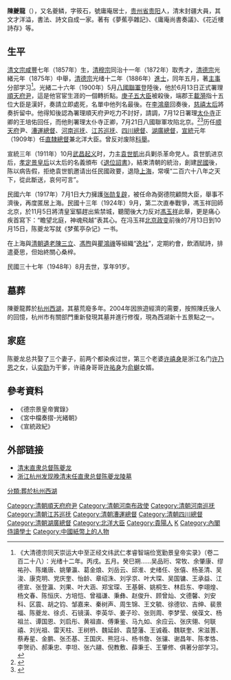 {{明清人物信息框
| 姓名 =陳夔龍
| 原名 =
| 圖片名稱= Chen Kuilong.jpg
| 圖片大小 = 220px
| 圖片說明 =
| 最高職務 = 北洋大臣
| 屆數 =
| 國家 = 大清
| 前任 =
| 繼任 =
| 爵位 =
| 籍貫 = 江西崇仁縣（今江西省撫州市崇仁縣）
| 族裔 = 漢族
| 旗籍 =
| 府邸 =
| 世系 = 
| 字號 = 筱石
| 諡號 =
| 出生日期 =咸豐七年（1857年）
| 出生地點 =[[清|清]]貴州省貴陽府
| 逝世日期 =民國三十七年（1948年）8月
| 逝世地點 ={{ROC}}上海市
| 墓葬 =浙江省杭州市西湖區
| 配偶 =第三任夫人許禧身
| 親屬 =[[陳夔麟|陳夔麟]]（兄）<br>丁體蘭（妻）
| 出身= *光緒十二年丙戌科同進士出身
| 經歷 = 
*內閣侍讀學士 	光緒？年－26年
*順天府府丞(兼署府尹) 	光緒26年
*太僕寺卿(順天府府丞兼署) 	光緒26年－27年
*留京辦事大臣 	光緒26年－27年
*順天府府尹 	光緒26年－27年
*河南布政使 	光緒27年
*漕運總督(署) 	光緒27年
*漕運總督 	光緒27年－29年
*河南巡撫 	光緒29年－32年
*知貢舉 	光緒30年
*江蘇巡撫 	光緒32年－33年
*四川總督 	光緒33年－34年
*湖廣總督 	光緒34年－宣統元年
*直隸總督 	宣統元年－3年
*辦理通商事務大臣(直隸總督兼) 	宣統元年－3年
*弼德院顧問大臣 	宣統9年7月4日－7月12日
| 著作 =*《夢蕉亭雜記》
*《庸庵尚書奏議》
*《花近樓詩存》
}}
'''陳夔龍'''（{{bd|1857年||1948年|catIdx=C陳}}），又名夔鳞，字筱石，號庸庵居士，[[贵州省|贵州省]][[贵阳|贵阳]]人，清末封疆大員，其文才洋溢，書法、詩文自成一家。著有《夢蕉亭雜記》、《庸庵尚書奏議》、《花近樓詩存》等。

==生平==
[[清文宗|清文宗]][[咸豐|咸豐]]七年（1857年）生，[[清穆宗|清穆宗]]同治十一年（1872年）取秀才，[[清德宗|清德宗]]光緒元年（1875年）中舉，[[清德宗|清德宗]]光绪十二年（1886年）[[進士|進士]]，同年五月，著[[主事|主事]]分部学习<ref>《大清德宗同天崇运大中至正经文纬武仁孝睿智端俭宽勤景皇帝实录》（卷二百二十八）：光绪十二年。丙戌。五月。癸巳朔……吴品珩、常牧、余肇康、缪祐孙、陈爔唐、姚肇瀛、葛金烺、刘岳云、邱淮、史绪任、张僖、杨圣清、吴浚、康克明、党庆奎、怡龄、章绍洙、刘孚京、叶大琛、吴国镛、王承益、江德宣、张登瀛、刘果、叶大涵、郑宝琛、王基磐、姚桐生、林启东、李翊煌、杨文春、陈恒庆、方培恺、曾福谦、秉彝、赵俊升、顾曾灿、文德馨、刘安科、区震、胡之钧、邹嘉来、秦树声、周生锦、王文毓、徐德钦、吉绅、裴景福、陈夔龙、徐贞、石镜潢、李英华、姜子珍、张则周、李梦莹、侯葆文、杨祖兰、谭国恩、刘启彤、黄祖直、傅秉鉴、马九如、余应云、张庆翎、何联禧、刘光祖、雷天柱、王树枬、魏延龄、袁楚藩、王诚羲、魏联奎、宋滋蓍、蔡寿星、金鹏、张丕基、王国庆、熊冠斗、杨书詹、张骧、谢昌年、陈孝恪、李贺礽、郝秉忠、李坦、张六翮、倪教敷、薛秉壬、王肇修、俱著分部学习。</ref>。光緒二十六年（1900年）5月[[八國聯軍|八國聯軍]]登陸後，他於6月13日正式署理[[順天府尹|順天府尹]]，這是他官宦生涯的一個轉折點。[[庚子被禍五大臣|庚子五大臣]]被殺後，端郡王[[載漪|載漪]]指十五位大臣是漢奸，奏請立即處死，名單中他列名最後。在[[李鴻章|李鴻章]]回奏後，[[慈禧太后|慈禧太后]]將奏折留中。他得知後認為署理順天府尹吃力不討好，請調，7月12日署理[[太仆寺|太仆寺]]正卿的王培佑回任，而他則署理太仆寺正卿，7月21日八國聯軍攻陷北京。<ref name="陳夔龍2014">{{cite book|author=陳夔龍|title=夢蕉亭雜記|url=https://books.google.com/books?id=vjZ4BAAAQBAJ&pg=PT62|date=2014-01-10|publisher=朔雪寒|pages=62–63|id=GGKEY:52ACC9ZQ85F}}</ref><ref>{{cite book|author=紮不棱|title=大清孤兒：清末傳統士人的宿命解讀|url=https://books.google.com/books?id=v_TNDgAAQBAJ&pg=PT51|date=2017-05-15|publisher=崧博出版|id=GGKEY:5K2E63J45ZZ}}</ref>历任[[顺天府|顺天府]]尹、[[漕運總督|漕運總督]]、[[河南巡抚|河南巡抚]]、[[江苏巡抚|江苏巡抚]]、[[四川總督|四川總督]]、[[湖廣總督|湖廣總督]]，[[宣統|宣統]]元年（1909年）任[[直隸總督|直隸總督]]兼北洋大臣。曾反对废除[[科舉|科舉]]。

宣統三年（1911年）10月[[武昌起义|武昌起义]]时，力主[[袁世凱|袁世凱]]出兵剿杀革命党人。袁世凱进京后，[[孝定景皇后|孝定景皇后]]以太后的名義頒布《[[退位詔書|退位詔書]]》，結束清朝的統治，創建[[中華民國|民國]]後，陈以病告假，拒绝袁世凱邀请出任民國政要，退隐[[上海|上海]]，常嘆“二百六十八年之天下，從此斷送，哀何可言”。

民國六年（1917年）7月1日大力擁護[[张勋复辟|张勋复辟]]，被任命為弼德院顧問大臣，舉事不濟後，再度匿居上海。民國十三年（1924年）9月，第二次直奉戰爭，馮玉祥回師北京，於11月5日將清皇室驅趕出紫禁城，聽聞後大力反对[[馮玉祥|馮玉祥]]此舉，更是痛心疾首寫下：“瞻望北庭，神魂飛越”表其心。在冯玉祥[[北京政变|北京政变]]前後的7月13日到10月15日，陈夔龙写就《梦蕉亭杂记》一书。{{wikisource|梦蕉亭杂记}}

在上海與[[清朝遺老|清朝遺老]][[陳三立|陳三立]]、[[馮煦|馮煦]]與[[瞿鴻禨|瞿鴻禨]]等組織“[[逸社|逸社]]”，定期約會，飲酒賦詩，排遣憂思，但始終關心桑梓。

民國三十七年（1948年）8月去世，享年91岁。

==墓葬==
陳夔龍葬於[[杭州|杭州]][[西湖|西湖]]，其墓荒廢多年。2004年因旅遊經濟的需要，按照陳氏後人的回憶，杭州市有關部門重新發現其墓并進行修復，現為西湖新十五景點之一。
==家庭==
陈夔龙总共娶了三个妻子，前两个都染疾过世，第三个老婆[[许禧身|许禧身]]是浙江名门[[许乃恩|许乃恩]]之女，认[[奕劻|奕劻]]为干爹，许禧身哥哥[[许祐身|许祐身]]为[[俞樾|俞樾]]女婿。

==參考資料==
{{reflist}}
*《德宗景皇帝實錄》
*《宮中檔奏摺-光緒朝》
*《宣統政紀》

==外部链接==
* [http://www.gyszx.gov.cn/wenshi/showDetail.asp?id=2273 清末直隶总督陈夔龙]{{dead link|date=2018年5月 |bot=InternetArchiveBot |fix-attempted=yes }}
* [https://web.archive.org/web/20110619215628/http://guxiang.com/lishi/others/dongtai/200303/200303180018.htm 浙江杭州发现晚清末任直隶总督陈夔龙陵墓]

{{光绪十二年丙戌科殿试金榜}}
{{DEFAULTSORT:Chen陳}}
[[Category:清朝順天府府尹|Category:清朝順天府府尹]]
[[Category:清朝河南布政使|Category:清朝河南布政使]]
[[Category:清朝河南巡抚|Category:清朝河南巡抚]]
[[Category:清朝江苏巡抚|Category:清朝江苏巡抚]]
[[Category:清朝漕運總督|Category:清朝漕運總督]]
[[Category:清朝四川總督|Category:清朝四川總督]]
[[Category:清朝湖廣總督|Category:清朝湖廣總督]]
[[Category:北洋大臣|Category:北洋大臣]]
[[Category:貴陽人|Category:貴陽人]]
[[Category:陳姓|K]]
[[Category:內閣侍讀學士|Category:內閣侍讀學士]]
[[Category:中國紙幣上的人物|Category:中國紙幣上的人物]]
[[分類:葬於杭州西湖|分類:葬於杭州西湖]]